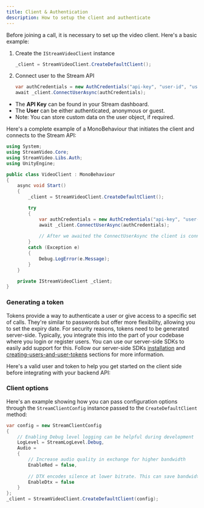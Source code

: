 ```yaml
---
title: Client & Authentication
description: How to setup the client and authenticate
---
```



Before joining a call, it is necessary to set up the video client. Here's a basic example:

1. Create the `IStreamVideoClient` instance
    ```csharp
    _client = StreamVideoClient.CreateDefaultClient();
    ```
2. Connect user to the Stream API
    ```csharp
    var authCredentials = new AuthCredentials("api-key", "user-id", "user-token");
    await _client.ConnectUserAsync(authCredentials);
    ```

* The **API Key** can be found in your Stream dashboard.
* The **User** can be either authenticated, anonymous or guest.
* Note: You can store custom data on the user object, if required.

Here's a complete example of a MonoBehaviour that initiates the client and connects to the Stream API:
```csharp
using System;
using StreamVideo.Core;
using StreamVideo.Libs.Auth;
using UnityEngine;

public class VideoClient : MonoBehaviour
{
    async void Start()
    {
        _client = StreamVideoClient.CreateDefaultClient();

        try
        {
            var authCredentials = new AuthCredentials("api-key", "user-id", "user-token");
            await _client.ConnectUserAsync(authCredentials);
            
            // After we awaited the ConnectUserAsync the client is connected
        }
        catch (Exception e)
        {
            Debug.LogError(e.Message);
        }
    }

    private IStreamVideoClient _client;
}
```

### Generating a token

Tokens provide a way to authenticate a user or give access to a specific set of calls. They're similar to passwords but offer more flexibility, allowing you to set the expiry date. For security reasons, tokens need to be generated server-side.
Typically, you integrate this into the part of your codebase where you login or register users. You can use our server-side SDKs to easily add support for this. Follow our server-side SDKs [installation](https://getstream.io/video/docs/api/#installation) and [creating-users-and-user-tokens](https://getstream.io/video/docs/api/#creating-users-and-user-tokens) sections for more information.

Here's a valid user and token to help you get started on the client side before integrating with your backend API:

<TokenSnippet sampleApp='meeting' displayStyle='credentials'/>

### Client options

Here's an example showing how you can pass configuration options through the `StreamClientConfig` instance passed to the `CreateDefaultClient` method:

```csharp
var config = new StreamClientConfig
{
    // Enabling Debug level logging can be helpful during development
    LogLevel = StreamLogLevel.Debug,
    Audio =
    {
        // Increase audio quality in exchange for higher bandwidth 
        EnableRed = false,
        
        // DTX encodes silence at lower bitrate. This can save bandwidth
        EnableDtx = false
    }
};
_client = StreamVideoClient.CreateDefaultClient(config);
```